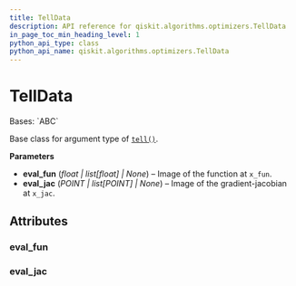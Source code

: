 ```yaml
---
title: TellData
description: API reference for qiskit.algorithms.optimizers.TellData
in_page_toc_min_heading_level: 1
python_api_type: class
python_api_name: qiskit.algorithms.optimizers.TellData
---
```


# TellData

<Class id="qiskit.algorithms.optimizers.TellData" isDedicatedPage={true} github="https://github.com/qiskit/qiskit/tree/stable/0.24/qiskit/algorithms/optimizers/steppable_optimizer.py" signature="TellData(eval_fun=None, eval_jac=None)">
  Bases: `ABC`

  Base class for argument type of [`tell()`](qiskit.algorithms.optimizers.SteppableOptimizer#tell "qiskit.algorithms.optimizers.SteppableOptimizer.tell").

  **Parameters**

  *   **eval\_fun** (*float | list\[float] | None*) – Image of the function at `x_fun`.
  *   **eval\_jac** (*POINT | list\[POINT] | None*) – Image of the gradient-jacobian at `x_jac`.

  ## Attributes

  ### eval\_fun

  <Attribute id="qiskit.algorithms.optimizers.TellData.eval_fun" name="eval_fun" attributeTypeHint="float | list[float] | None" attributeValue="= None" />

  ### eval\_jac

  <Attribute id="qiskit.algorithms.optimizers.TellData.eval_jac" name="eval_jac" attributeTypeHint="POINT | list[POINT] | None" attributeValue="= None" />
</Class>

